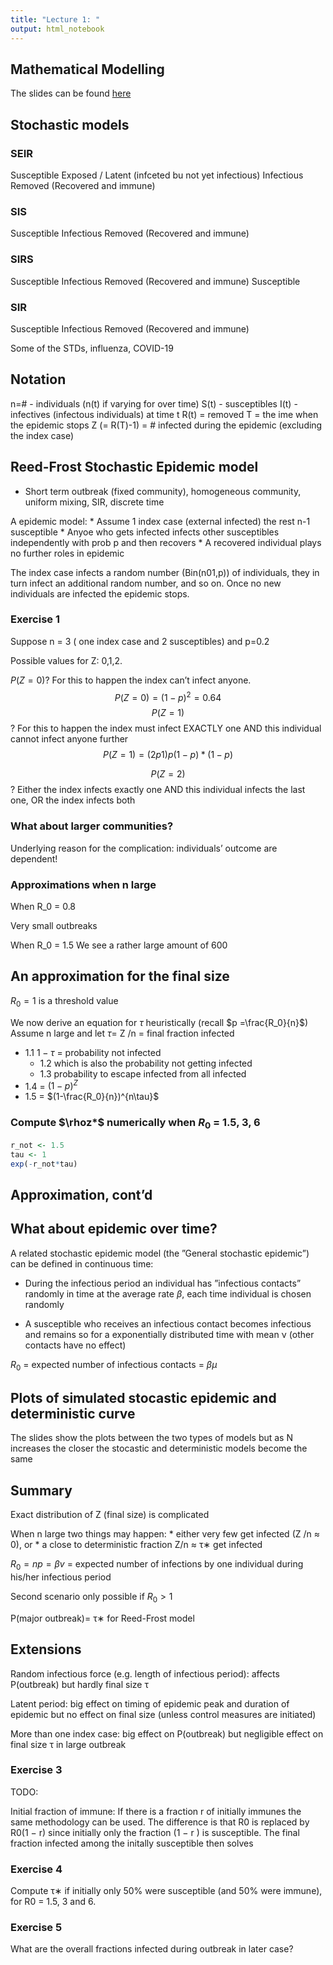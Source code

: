```yaml
---
title: "Lecture 1: "
output: html_notebook
---
```


## Mathematical Modelling 
The slides can be found [here](https://github.com/hoehleatsu/mt3002-summer2020)

## Stochastic models 


### SEIR 
Susceptible 
Exposed / Latent (infceted bu not yet infectious)
Infectious
Removed (Recovered and immune)

### SIS
Susceptible 
Infectious
Removed (Recovered and immune)

### SIRS 
Susceptible 
Infectious
Removed (Recovered and immune)
Susceptible 

### SIR
Susceptible 
Infectious
Removed (Recovered and immune)

Some of the STDs, influenza, COVID-19 


## Notation 
n=# - individuals (n(t) if varying for over time)
S(t) - susceptibles 
I(t) - infectives (infectous individuals) at time t 
R(t) = removed 
T = the ime when the epidemic stops 
Z (= R(T)-1) = # infected during the epidemic (excluding the index case)

## Reed-Frost Stochastic Epidemic model 

* Short term outbreak (fixed community), homogeneous community, uniform mixing, SIR, discrete time 

A epidemic model: 
* Assume 1 index case (external infected) the rest n-1 susceptible
* Anyoe who gets infected infects other susceptibles independently with prob p and then recovers
* A recovered individual plays no further roles in epidemic 

The index case infects a random number (Bin(n01,p)) of individuals, they in turn infect an additional random number, and so on. Once no new individuals are infected the epidemic stops. 


### Exercise 1 
Suppose n = 3 ( one index case and 2 susceptibles) and p=0.2 

Possible values for Z: 0,1,2. 

$P(Z=0)$? For this to happen the index can't infect anyone. 
$$
P(Z=0)=(1-p)^2=0.64
$$
$$P(Z = 1)$$? For this to happen the index must infect EXACTLY one AND this individual cannot infect anyone further
$$
P(Z=1)=(2p1)p(1-p)* (1-p)
$$

$$P(Z = 2)$$? Either the index infects exactly one AND this individual infects the last one, OR the index infects both


### What about larger communities? 
Underlying reason for the complication: individuals' outcome are dependent! 


### Approximations when n large 
When R_0 = 0.8 

Very small outbreaks 

When R_0 = 1.5
We see a rather large amount of 600 

## An approximation for the final size 


$R_0=1$ is a threshold value 

We now derive an equation for $\tau$ heuristically (recall $p =\frac{R_0}{n}$)
Assume n large and let $\tau$= Z /n = final fraction infected

* 1.1 $1-\tau$ = probability not infected 
  * 1.2 which is also the probability not getting infected 
  * 1.3 probability to escape infected from all infected 
* 1.4 = $(1-p)^Z$
* 1.5 = $(1-\frac{R_0}{n})^{n\tau}$


### Compute $\rhoz*$ numerically when $R_0$ = 1.5, 3, 6
```r
r_not <- 1.5
tau <- 1
exp(-r_not*tau)

```

## Approximation, cont'd

## What about epidemic over time? 

A related stochastic epidemic model (the ”General stochastic epidemic”) can be defined in continuous time:

* During the infectious period an individual has ”infectious contacts” randomly in time at the average rate $\beta$, each time individual is chosen randomly

* A susceptible who receives an infectious contact becomes infectious and remains so for a exponentially distributed time with mean ν (other contacts have no effect)

$R_0$ = expected number of infectious contacts = $\beta\mu$

## Plots of simulated stocastic epidemic and deterministic curve 

The slides show the plots between the two types of models but as N increases the closer the stocastic and deterministic models become the same 

## Summary 
Exact distribution of Z (final size) is complicated

When n large two things may happen:
* either very few get infected (Z /n ≈ 0), or
* a close to deterministic fraction Z/n ≈ τ∗ get infected


$R_0 = np =  \beta v$ = expected number of infections by one individual during his/her infectious period

Second scenario only possible if $R_0 > 1$ 

P(major outbreak)= τ∗ for Reed-Frost model

## Extensions
Random infectious force (e.g. length of infectious period): affects P(outbreak) but hardly final size τ

Latent period: big effect on timing of epidemic peak and duration of epidemic but no effect on final size (unless control measures are initiated)

More than one index case: big effect on P(outbreak) but negligible effect on final size τ in large outbreak

### Exercise 3
TODO:

Initial fraction of immune: If there is a fraction r of initially immunes the same methodology can be used. The difference is that R0 is replaced by R0(1 − r) since initially only the fraction
(1 − r ) is susceptible. The final fraction infected among the initally susceptible then solves

### Exercise 4 
Compute τ∗ if initially only 50% were susceptible (and 50% were immune), for R0 = 1.5, 3 and 6.


### Exercise 5 
What are the overall fractions infected during outbreak in later case?


